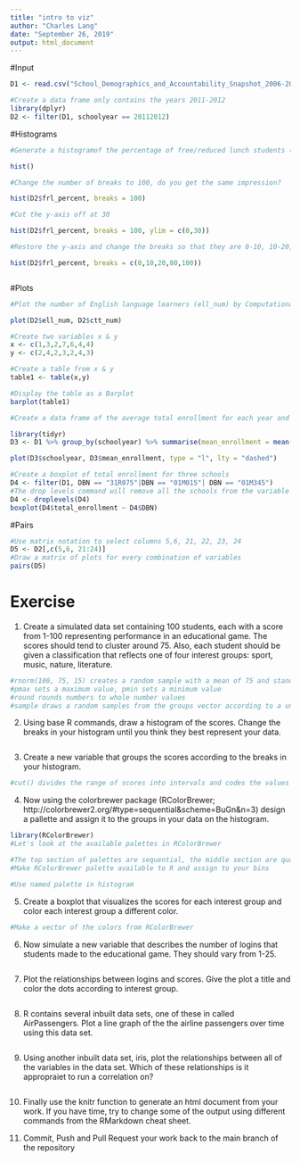 ```yaml
---
title: "intro to viz"
author: "Charles Lang"
date: "September 26, 2019"
output: html_document
---
```

#Input
```r
D1 <- read.csv("School_Demographics_and_Accountability_Snapshot_2006-2012.csv", header = TRUE, sep = ",")

#Create a data frame only contains the years 2011-2012
library(dplyr)
D2 <- filter(D1, schoolyear == 20112012)
```

#Histograms
```r
#Generate a histogramof the percentage of free/reduced lunch students (frl_percent) at each school

hist()

#Change the number of breaks to 100, do you get the same impression?

hist(D2$frl_percent, breaks = 100)

#Cut the y-axis off at 30

hist(D2$frl_percent, breaks = 100, ylim = c(0,30))

#Restore the y-axis and change the breaks so that they are 0-10, 10-20, 20-80, 80-100

hist(D2$frl_percent, breaks = c(0,10,20,80,100))



```

#Plots
```r
#Plot the number of English language learners (ell_num) by Computational Thinking Test scores (ctt_num) 

plot(D2$ell_num, D2$ctt_num)

#Create two variables x & y
x <- c(1,3,2,7,6,4,4)
y <- c(2,4,2,3,2,4,3)

#Create a table from x & y
table1 <- table(x,y)

#Display the table as a Barplot
barplot(table1)

#Create a data frame of the average total enrollment for each year and plot the two against each other as a lines

library(tidyr)
D3 <- D1 %>% group_by(schoolyear) %>% summarise(mean_enrollment = mean(total_enrollment))

plot(D3$schoolyear, D3$mean_enrollment, type = "l", lty = "dashed")

#Create a boxplot of total enrollment for three schools
D4 <- filter(D1, DBN == "31R075"|DBN == "01M015"| DBN == "01M345")
#The drop levels command will remove all the schools from the variable with not data  
D4 <- droplevels(D4)
boxplot(D4$total_enrollment ~ D4$DBN)
```
#Pairs
```r
#Use matrix notation to select columns 5,6, 21, 22, 23, 24
D5 <- D2[,c(5,6, 21:24)]
#Draw a matrix of plots for every combination of variables
pairs(D5)
```
# Exercise

1. Create a simulated data set containing 100 students, each with a score from 1-100 representing performance in an educational game. The scores should tend to cluster around 75. Also, each student should be given a classification that reflects one of four interest groups: sport, music, nature, literature.

```r
#rnorm(100, 75, 15) creates a random sample with a mean of 75 and standard deviation of 20
#pmax sets a maximum value, pmin sets a minimum value
#round rounds numbers to whole number values
#sample draws a random samples from the groups vector according to a uniform distribution


```

2. Using base R commands, draw a histogram of the scores. Change the breaks in your histogram until you think they best represent your data.

```r

```


3. Create a new variable that groups the scores according to the breaks in your histogram.

```r
#cut() divides the range of scores into intervals and codes the values in scores according to which interval they fall. We use a vector called `letters` as the labels, `letters` is a vector made up of the letters of the alphabet.

```

4. Now using the colorbrewer package (RColorBrewer; http://colorbrewer2.org/#type=sequential&scheme=BuGn&n=3) design a pallette and assign it to the groups in your data on the histogram.

```r
library(RColorBrewer)
#Let's look at the available palettes in RColorBrewer

#The top section of palettes are sequential, the middle section are qualitative, and the lower section are diverging.
#Make RColorBrewer palette available to R and assign to your bins

#Use named palette in histogram

```


5. Create a boxplot that visualizes the scores for each interest group and color each interest group a different color.

```r
#Make a vector of the colors from RColorBrewer

```


6. Now simulate a new variable that describes the number of logins that students made to the educational game. They should vary from 1-25.

```r

```

7. Plot the relationships between logins and scores. Give the plot a title and color the dots according to interest group.

```r


```


8. R contains several inbuilt data sets, one of these in called AirPassengers. Plot a line graph of the the airline passengers over time using this data set.

```r

```


9. Using another inbuilt data set, iris, plot the relationships between all of the variables in the data set. Which of these relationships is it appropraiet to run a correlation on? 

```r

```

10. Finally use the knitr function to generate an html document from your work. If you have time, try to change some of the output using different commands from the RMarkdown cheat sheet.

11. Commit, Push and Pull Request your work back to the main branch of the repository 

